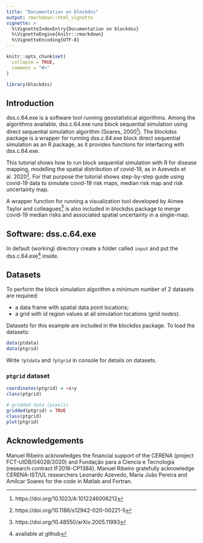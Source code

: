 ```yaml
---
title: "Documentation on blockdss"
output: rmarkdown::html_vignette
vignette: >
  %\VignetteIndexEntry{Documentation on blockdss}
  %\VignetteEngine{knitr::rmarkdown}
  %\VignetteEncoding{UTF-8}
---
```


```r
knitr::opts_chunk$set(
  collapse = TRUE,
  comment = "#>"
)
```

```r
library(blockdss)
```

## Introduction

dss.c.64.exe is a software tool running geostatistical algorithms. Among the algorithms available, dss.c.64.exe runs block sequential simulation using direct sequential simulation algorithm (Soares, 2000^[https://doi.org/10.1023/A:1012246006212]). The blockdss package is a wrapper for running dss.c.64.exe block direct sequential simulation as an R package, as it provides functions for interfacing with dss.c.64.exe.

This tutorial shows how to run block sequential simulation with R for disease mapping, modelling the spatial distribution of covid-19, as in Azevedo et al. 2020^[https://doi.org/10.1186/s12942-020-00221-5]. For that purpose the tutorial shows step-by-step guide using covid-19 data to simulate covid-19 risk maps, median risk map and risk uncertainty map. 

A wrapper function for running a visualization tool developed by Aimee Taylor and colleagues^[https://doi.org/10.48550/arXiv.2005.11993] is also included in blockdss package to merge covid-19 median risks and associated spatial uncertainty in a single-map.

## Software: dss.c.64.exe

In default (working) directory create a folder called `input` and put the dss.c.64.exe^[available at github] inside.

## Datasets

To perform the block simulation algorithm a minimum number of 2 datasets are required: 

- a data frame with spatial data point locations;  
- a grid with id region values at all simulation locations (*grid nodes*).

Datasets for this example are included in the blockdss package. To load the datasets:

```r
data(ptdata)
data(ptgrid)
```

Write `?ptdata` and `?ptgrid` in console for details on datasets.

### `ptgrid` dataset

```r
coordinates(ptgrid) = ~x+y
class(ptgrid)

# gridded data (pixels) 
gridded(ptgrid) = TRUE
class(ptgrid)
plot(ptgrid)
```



## Acknowledgements

Manuel Ribeiro acknowledges the financial support of the CERENA (project FCT-UIDB/04028/2020) and Fundação para a Ciencia e Tecnologia (research contract IF2018-CP1384). Manuel Ribeiro gratefully acknowledge CERENA-IST/UL researchers Leonardo Azevedo, Maria João Pereira and Amilcar Soares for the code in Matlab and Fortran.

